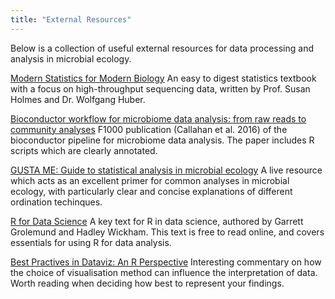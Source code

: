 ```yaml
---
title: "External Resources"
---
```


<p style="text-align:justify">
Below is a collection of useful external resources for data processing and analysis in microbial ecology.  

[Modern Statistics for Modern Biology](http://web.stanford.edu/class/bios221/book/) 
An easy to digest statistics textbook with a focus on high-throughput sequencing data, written by Prof. Susan Holmes and Dr. Wolfgang Huber. 

[Bioconductor workflow for microbiome data analysis: from raw reads to community analyses](https://dx.doi.org/10.12688/f1000research.8986.2)
F1000 publication (Callahan et al. 2016) of the bioconductor pipeline for microbiome data analysis. The paper includes R scripts which are clearly annotated. 

[GUSTA ME: Guide to statistical analysis in microbial ecology](https://mb3is.megx.net/gustame)
A live resource which acts as an excellent primer for common analyses in microbial ecology, with particularly clear and concise explanations of different ordination techinques. 

[R for Data Science](http://r4ds.had.co.nz)
A key text for R in data science, authored by Garrett Grolemund and Hadley Wickham. This text is free to read online, and covers essentials for using R for data analysis. 

[Best Practives in Dataviz: An R Perspective](http://nickstrayer.me/visualization_in_r/)
Interesting commentary on how the choice of visualisation method can influence the interpretation of data. Worth reading when deciding how best to represent your findings. 